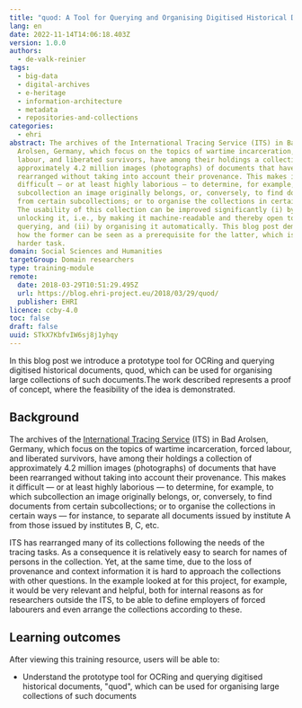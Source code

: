 ```yaml
---
title: "quod: A Tool for Querying and Organising Digitised Historical Documents"
lang: en
date: 2022-11-14T14:06:18.403Z
version: 1.0.0
authors:
  - de-valk-reinier
tags:
  - big-data
  - digital-archives
  - e-heritage
  - information-architecture
  - metadata
  - repositories-and-collections
categories:
  - ehri
abstract: The archives of the International Tracing Service (ITS) in Bad
  Arolsen, Germany, which focus on the topics of wartime incarceration, forced
  labour, and liberated survivors, have among their holdings a collection of
  approximately 4.2 million images (photographs) of documents that have been
  rearranged without taking into account their provenance. This makes it
  difficult — or at least highly laborious — to determine, for example, to which
  subcollection an image originally belongs, or, conversely, to find documents
  from certain subcollections; or to organise the collections in certain ways.
  The usability of this collection can be improved significantly (i) by
  unlocking it, i.e., by making it machine-readable and thereby open to
  querying, and (ii) by organising it automatically. This blog post demonstrates
  how the former can be seen as a prerequisite for the latter, which is the
  harder task.
domain: Social Sciences and Humanities
targetGroup: Domain researchers
type: training-module
remote:
  date: 2018-03-29T10:51:29.495Z
  url: https://blog.ehri-project.eu/2018/03/29/quod/
  publisher: EHRI
licence: ccby-4.0
toc: false
draft: false
uuid: STkX7KbfvIW6sj8j1yhqy
---
```

In this blog post we introduce a prototype tool for OCRing and querying digitised historical documents, quod, which can be used for organising large collections of such documents.The work described represents a proof of concept, where the feasibility of the idea is demonstrated.

## **Background**

The archives of the [International Tracing Service](https://www.its-arolsen.org/en/archives/) (ITS) in Bad Arolsen, Germany, which focus on the topics of wartime incarceration, forced labour, and liberated survivors, have among their holdings a collection of approximately 4.2 million images (photographs) of documents that have been rearranged without taking into account their provenance. This makes it difficult — or at least highly laborious — to determine, for example, to which subcollection an image originally belongs, or, conversely, to find documents from certain subcollections; or to organise the collections in certain ways — for instance, to separate all documents issued by institute A from those issued by institutes B, C, etc.

ITS has rearranged many of its collections following the needs of the tracing tasks. As a consequence it is relatively easy to search for names of persons in the collection. Yet, at the same time, due to the loss of provenance and context information it is hard to approach the collections with other questions. In the example looked at for this project, for example, it would be very relevant and helpful, both for internal reasons as for researchers outside the ITS, to be able to define employers of forced labourers and even arrange the collections according to these.

## L﻿earning outcomes

A﻿fter viewing this training resource, users will be able to:

- Understand the prototype tool for OCRing and querying digitised historical documents, "quod", which can be used for organising large collections of such documents

<ExternalResource title="Interested in learning more?" subtitle="Check out quod: A Tool for Querying and Organising Digitised Historical Documents" url="https://blog.ehri-project.eu/2018/03/29/quod/" />